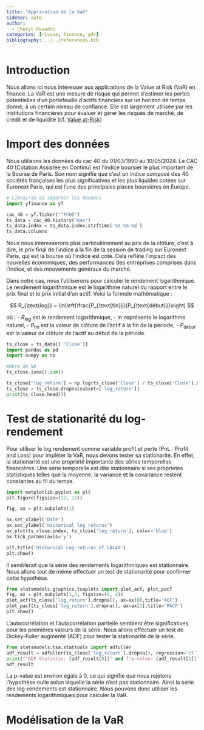 ```yaml
---
title: "Application de la VaR"
sidebar: auto
author:
  - Cheryl Kouadio
categories: [risque, finance, gdr]
bibliography: ../../references.bib
---
```


# Introduction

Nous allons ici nous intéresser aux applications de la Value at Risk (VaR) en finance. La VaR est une mesure de risque qui permet d'estimer les pertes potentielles d'un portefeuille d'actifs financiers sur un horizon de temps donné, à un certain niveau de confiance. Elle est largement utilisée par les institutions financières pour évaluer et gérer les risques de marché, de crédit et de liquidité (cf. [Value at-Risk](var.qmd#sec-var-def))

# Import des données

Nous utilisons les données du cac 40 du 01/03/1990 au 10/05/2024. Le CAC 40 (Cotation Assistée en Continu) est l'indice boursier le plus important de la Bourse de Paris. Son nom signifie que c'est un indice composé des 40 sociétés françaises les plus significatives et les plus liquides cotées sur Euronext Paris, qui est l'une des principales places boursières en Europe.

```python
# Librairie où importer les données
import yfinance as yf

cac_40 = yf.Ticker("^FCHI")
ts_data = cac_40.history("max")
ts_data.index = ts_data.index.strftime('%Y-%m-%d')
ts_data.columns
```

Nous  nous interesserons plus particulièrement au prix de la clôture, c'est à dire, le prix final de l'indice à la fin de la session de trading sur Euronext Paris, qui est la bourse où l'indice est coté. Celà reflète l'impact des nouvelles économiques, des performances des entreprises comprises dans l'indice, et des mouvements généraux du marché.

Dans notre cas, nous l'utiliserons pour calculer le rendement logarithmique.
Le rendement logarithmique est le logarithme naturel du rapport entre le prix final et le prix initial d'un actif. Voici la formule mathématique :

$$ R_{\text{log}} = \ln\left(\frac{P_{\text{fin}}}{P_{\text{début}}}\right) $$

où :
- $R_{\text{log}}$ est le rendement logarithmique,
- $\ln$ représente le logarithme naturel,
- $P_{\text{fin}}$ est la valeur de clôture de l'actif à la fin de la période,
- $P_{\text{début}}$ est la valeur de clôture de l'actif au début de la période.

```python
ts_close = ts_data[[ 'Close']]
import pandas as pd
import numpy as np

#Nbre de NA
ts_close.isna().sum()

ts_close['log_return'] = np.log(ts_close['Close'] / ts_close['Close'].shift(1))
ts_close = ts_close.dropna(subset=['log_return'])
print(ts_close.head())
```


# Test de stationarité du log-rendement

Pour utiliser le log rendement comme variable profit et perte (PnL : Profit and Loss) pour impléter la VaR, nous devons tester sa stationarité. En effet, la stationarité est une propriété importante des séries temporelles financières. Une série temporelle est dite stationnaire si ses propriétés statistiques telles que la moyenne, la variance et la covariance restent constantes au fil du temps.

```python
import matplotlib.pyplot as plt
plt.figure(figsize=(12, 12))

fig, ax = plt.subplots(1)

ax.set_xlabel('Date')
ax.set_ylabel('historical log returns')
ax.plot(ts_close.index, ts_close['log_return'], color='blue')
ax.tick_params(axis='y')

plt.title('Historical Log-returns of CAC40')
plt.show()
```

Il semblerait que la série des rendements logarithmiques est stationnaire. Nous allons tout de même effectuer un test de stationarité pour confirmer cette hypothèse.

```python
from statsmodels.graphics.tsaplots import plot_acf, plot_pacf
fig, ax = plt.subplots(1,2, figsize=(8, 4))
plot_acf(ts_close['log_return'].dropna(), ax=ax[0],title='ACF')
plot_pacf(ts_close['log_return'].dropna(), ax=ax[1],title='PACF')
plt.show()
```

L'autocorrélation et l'autocorrélation partielle semblent être significatives pour les premières valeurs de la série. Nous allons effectuer un test de Dickey-Fuller augmenté (ADF) pour tester la stationarité de la série.


```python
from statsmodels.tsa.stattools import adfuller
adf_result = adfuller(ts_close['log_return'].dropna(), regression='ct')
print(f"ADF Statistic: {adf_result[0]}" and f"p-value: {adf_result[1]}")
adf_result
```

La p-value est environ égale à 0, ce qui signifie que nous rejetons l'hypothèse nulle selon laquelle la série n'est pas stationnaire. Ainsi la série des log-rendements est stationnaire. Nous pouvons donc utiliser les rendements logarithmiques pour calculer la VaR.

# Modélisation de la VaR